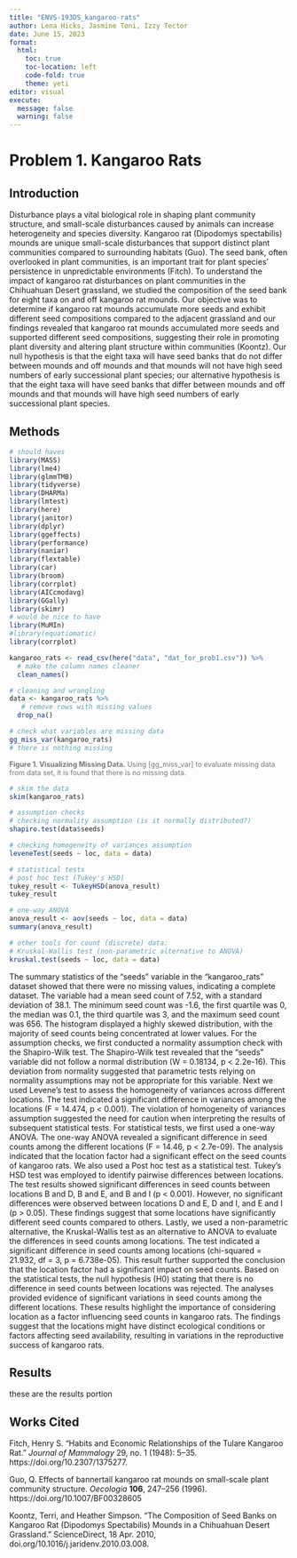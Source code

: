 ```yaml
---
title: "ENVS-193DS_kangaroo-rats"
author: Lena Hicks, Jasmine Toni, Izzy Tector
date: June 15, 2023
format: 
  html:
    toc: true
    toc-location: left
    code-fold: true
    theme: yeti
editor: visual
execute: 
  message: false
  warning: false
---
```


# Problem 1. Kangaroo Rats

## Introduction

Disturbance plays a vital biological role in shaping plant community structure, and small-scale disturbances caused by animals can increase heterogeneity and species diversity. Kangaroo rat (Dipodomys spectabilis) mounds are unique small-scale disturbances that support distinct plant communities compared to surrounding habitats (Guo). The seed bank, often overlooked in plant communities, is an important trait for plant species' persistence in unpredictable environments (Fitch). To understand the impact of kangaroo rat disturbances on plant communities in the Chihuahuan Desert grassland, we studied the composition of the seed bank for eight taxa on and off kangaroo rat mounds. Our objective was to determine if kangaroo rat mounds accumulate more seeds and exhibit different seed compositions compared to the adjacent grassland and our findings revealed that kangaroo rat mounds accumulated more seeds and supported different seed compositions, suggesting their role in promoting plant diversity and altering plant structure within communities (Koontz). Our null hypothesis is that the eight taxa will have seed banks that do not differ between mounds and off mounds and that mounds will not have high seed numbers of early successional plant species; our alternative hypothesis is that the eight taxa will have seed banks that differ between mounds and off mounds and that mounds will have high seed numbers of early successional plant species.

## Methods

```r
# should haves
library(MASS) 
library(lme4)
library(glmmTMB)
library(tidyverse)
library(DHARMa)
library(lmtest)
library(here)
library(janitor)
library(dplyr)
library(ggeffects)
library(performance)
library(naniar)
library(flextable)
library(car)
library(broom)
library(corrplot)
library(AICcmodavg)
library(GGally)
library(skimr)
# would be nice to have
library(MuMIn)
#library(equatiomatic)
library(corrplot)
```

```r
kangaroo_rats <- read_csv(here("data", "dat_for_prob1.csv")) %>% 
  # make the column names cleaner
  clean_names()

# cleaning and wrangling
data <- kangaroo_rats %>%
   # remove rows with missing values
  drop_na()   
```

```r
# check what variables are missing data
gg_miss_var(kangaroo_rats)
# there is nothing missing
```

::: {style="font-size: 90%; color: #787878;"}
**Figure 1. Visualizing Missing Data.** Using \[gg_miss_var\] to evaluate missing data from data set, it is found that there is no missing data.
:::

```r
# skim the data
skim(kangaroo_rats)
```

```r
# assumption checks
# checking normality assumption (is it normally distributed?)
shapiro.test(data$seeds)

# checking homogeneity of variances assumption
leveneTest(seeds ~ loc, data = data)
```

```r
# statistical tests
# post hoc test (Tukey's HSD)
tukey_result <- TukeyHSD(anova_result)
tukey_result

# one-way ANOVA
anova_result <- aov(seeds ~ loc, data = data)
summary(anova_result)

# other tools for count (discrete) data:
# Kruskal-Wallis test (non-parametric alternative to ANOVA)
kruskal.test(seeds ~ loc, data = data)
```

The summary statistics of the "seeds" variable in the "kangaroo_rats" dataset showed that there were no missing values, indicating a complete dataset. The variable had a mean seed count of 7.52, with a standard deviation of 38.1. The minimum seed count was -1.6, the first quartile was 0, the median was 0.1, the third quartile was 3, and the maximum seed count was 656. The histogram displayed a highly skewed distribution, with the majority of seed counts being concentrated at lower values. For the assumption checks, we first conducted a normality assumption check with the Shapiro-Wilk test. The Shapiro-Wilk test revealed that the "seeds" variable did not follow a normal distribution (W = 0.18134, p \< 2.2e-16). This deviation from normality suggested that parametric tests relying on normality assumptions may not be appropriate for this variable. Next we used Levene's test to assess the homogeneity of variances across different locations. The test indicated a significant difference in variances among the locations (F = 14.474, p \< 0.001). The violation of homogeneity of variances assumption suggested the need for caution when interpreting the results of subsequent statistical tests. For statistical tests, we first used a one-way ANOVA. The one-way ANOVA revealed a significant difference in seed counts among the different locations (F = 14.46, p \< 2.7e-09). The analysis indicated that the location factor had a significant effect on the seed counts of kangaroo rats. We also used a Post hoc test as a statistical test. Tukey's HSD test was employed to identify pairwise differences between locations. The test results showed significant differences in seed counts between locations B and D, B and E, and B and I (p \< 0.001). However, no significant differences were observed between locations D and E, D and I, and E and I (p \> 0.05). These findings suggest that some locations have significantly different seed counts compared to others. Lastly, we used a non-parametric alternative, the Kruskal-Wallis test as an alternative to ANOVA to evaluate the differences in seed counts among locations. The test indicated a significant difference in seed counts among locations (chi-squared = 21.932, df = 3, p = 6.738e-05). This result further supported the conclusion that the location factor had a significant impact on seed counts. Based on the statistical tests, the null hypothesis (H0) stating that there is no difference in seed counts between locations was rejected. The analyses provided evidence of significant variations in seed counts among the different locations. These results highlight the importance of considering location as a factor influencing seed counts in kangaroo rats. The findings suggest that the locations might have distinct ecological conditions or factors affecting seed availability, resulting in variations in the reproductive success of kangaroo rats.

## Results

these are the results portion

## Works Cited

Fitch, Henry S. "Habits and Economic Relationships of the Tulare Kangaroo Rat." *Journal of Mammalogy* 29, no. 1 (1948): 5--35. https://doi.org/10.2307/1375277.

Guo, Q. Effects of bannertail kangaroo rat mounds on small-scale plant community structure. *Oecologia* **106**, 247--256 (1996). https://doi.org/10.1007/BF00328605

Koontz, Terri, and Heather Simpson. "The Composition of Seed Banks on Kangaroo Rat (Dipodomys Spectabilis) Mounds in a Chihuahuan Desert Grassland." ScienceDirect, 18 Apr. 2010, doi.org/10.1016/j.jaridenv.2010.03.008.

\
